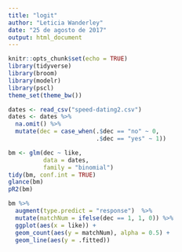 ```yaml
---
title: "logit"
author: "Leticia Wanderley"
date: "25 de agosto de 2017"
output: html_document
---
```


```r
knitr::opts_chunk$set(echo = TRUE)
library(tidyverse)
library(broom)
library(modelr)
library(pscl)
theme_set(theme_bw())
```

```r
dates <- read_csv("speed-dating2.csv")
dates <- dates %>% 
  na.omit() %>%
  mutate(dec = case_when(.$dec == "no" ~ 0, 
                         .$dec == "yes" ~ 1))
```

```r
bm <- glm(dec ~ like, 
          data = dates, 
          family = "binomial")
tidy(bm, conf.int = TRUE)
glance(bm)
pR2(bm)
```

```r
bm %>% 
  augment(type.predict = "response")  %>% 
  mutate(matchNum = ifelse(dec == 1, 1, 0)) %>% 
  ggplot(aes(x = like)) + 
  geom_count(aes(y = matchNum), alpha = 0.5) + 
  geom_line(aes(y = .fitted))
```